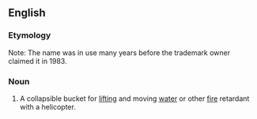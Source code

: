 ==English==

===Etymology===
Note: The name was in use many years before the trademark owner claimed it in 1983.

===Noun===
{{en-noun|sg=[[Bambi]] [[bucket]] &reg;}}

# A collapsible bucket for [[lift]]ing and moving [[water]] or other [[fire]] retardant with a helicopter.